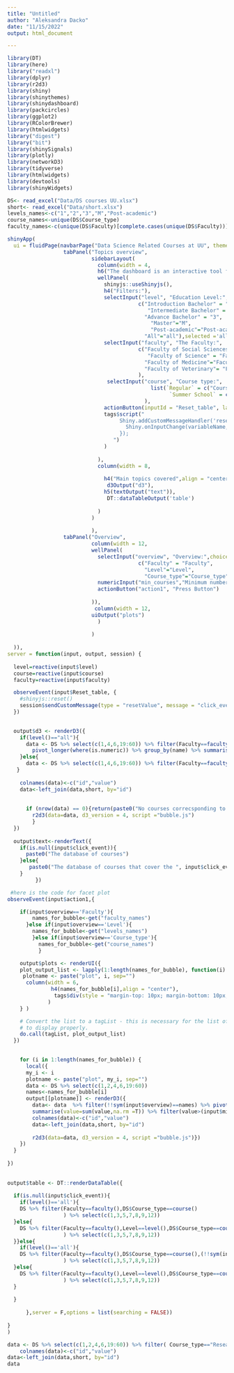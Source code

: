 ```yaml
---
title: "Untitled"
author: "Aleksandra Dacko"
date: "11/15/2022"
output: html_document

---
```


```r
library(DT)
library(here)
library("readxl")
library(dplyr)
library(r2d3)
library(shiny)
library(shinythemes)
library(shinydashboard)
library(packcircles)
library(ggplot2)
library(RColorBrewer)
library(htmlwidgets)
library("digest")
library("bit")
library(shinySignals)
library(plotly)
library(networkD3)
library(tidyverse)
library(htmlwidgets)
library(devtools)
library(shinyWidgets)
```


```r
DS<- read_excel("Data/DS courses UU.xlsx")
short<- read_excel("Data/short.xlsx")
levels_names<-c("1","2","3","M","Post-academic")
course_names<-unique(DS$Course_type)
faculty_names<-c(unique(DS$Faculty)[complete.cases(unique(DS$Faculty))])
```


```r

shinyApp(
  ui = fluidPage(navbarPage("Data Science Related Courses at UU", theme = shinytheme("paper"),
                  tabPanel("Topics overview",
                           sidebarLayout(
                             column(width = 4,
                             h6("The dashboard is an interactive tool for exploring Utrecht University's data science courses."),
                             wellPanel(
                               shinyjs::useShinyjs(),
                               h4("Filters:"), 
                               selectInput("level", "Education Level:",choices = 
                                          c("Introduction Bachelor" = "1",
                                             "Intermediate Bachelor" =  "2" ,
                                            "Advance Bachelor" = "3",
                                              "Master"="M",
                                              "Post-academic"="Post-academic",
                                            "All"="all"),selected ='all'),
                               selectInput("faculty", "The Faculty:",
                                          c("Faculty of Social Sciences" = "Faculty of Social Sciences",
                                             "Faculty of Science" = "Faculty of Science",
                                            "Faculty of Medicine"="Faculty of Medicine",
                                            "Faculty of Veterinary"= "Faculty of Veterinary Medicine")
                                          ),
                                selectInput("course", "Course type:",
                                              list(`Regular` = c("Course","Practical","Research project"),
                                                    `Summer School` = c("summer","winter","online"))
                                            ),
                               actionButton(inputId = "Reset_table", label = "Reset table"),
                               tags$script("
                                    Shiny.addCustomMessageHandler('resetValue', function(variableName) {
                                      Shiny.onInputChange(variableName, null);
                                    });
                                  ")
                               )
                               
                             ),
                             column(width = 8,
                                  
                               h4("Main topics covered",align = "center"),
                                d3Output("d3"),
                               h5(textOutput("text")),
                                DT::dataTableOutput('table')
                               
                             )
                           )
                             
                           ),
                  tabPanel("Overview",
                           column(width = 12,
                           wellPanel(
                             selectInput("overview", "Overview:",choices = 
                                          c("Faculty" = "Faculty",
                                            "Level"="Level",
                                            "Course_type"="Course_type"),selected = "Course"),
                             numericInput("min_courses","Minimum number of courses: ",min = 1,max=120,value = 1),
                             actionButton("action1", "Press Button")
     
                           )),
                            column(width = 12,
                           uiOutput("plots")
                             )
                             
                           )
                 
  )),
server = function(input, output, session) { 
  
  level=reactive(input$level)
  course=reactive(input$course)
  faculty=reactive(input$faculty)

  observeEvent(input$Reset_table, {
    #shinyjs::reset()
    session$sendCustomMessage(type = "resetValue", message = "click_event")
  })
      

  output$d3 <- renderD3({
    if(level()=="all"){
      data <- DS %>% select(c(1,4,6,19:60)) %>% filter(Faculty==faculty(),DS$Course_type==course()) %>%
        pivot_longer(where(is.numeric)) %>% group_by(name) %>% summarise(value=sum(value,na.rm =T)) %>% filter(value>0)
    }else{
      data <- DS %>% select(c(1,4,6,19:60)) %>% filter(Faculty==faculty(),Level==level(),DS$Course_type==course()) %>% pivot_longer(where(is.numeric)) %>% group_by(name) %>% summarise(value=sum(value,na.rm =T)) %>% filter(value>0)
   }
       
    colnames(data)<-c("id","value")
    data<-left_join(data,short, by="id")
    
    
      if (nrow(data) == 0){return(paste0("No courses correcsponding to chosen matrix"))}else{
        r2d3(data=data, d3_version = 4, script ="bubble.js")
        }
  })
  
  output$text<-renderText({
    if(is.null(input$click_event)){
      paste0("The database of courses")
    }else{
       paste0("The database of courses that cover the ", input$click_event," topics")
    }
         })

 #here is the code for facet plot 
observeEvent(input$action1,{

    if(input$overview=='Faculty'){
        names_for_bubble<-get("faculty_names")
      }else if(input$overview=='Level'){
        names_for_bubble<-get("levels_names")
        }else if(input$overview=='Course_type'){
          names_for_bubble<-get("course_names")
          }

    output$plots <- renderUI({
    plot_output_list <- lapply(1:length(names_for_bubble), function(i) {
     plotname <- paste("plot", i, sep="")
      column(width = 6,
              h4(names_for_bubble[i],align = "center"),
               tags$div(style = "margin-top: 10px; margin-bottom: 10px;", d3Output(plotname))
             )
    } )

    # Convert the list to a tagList - this is necessary for the list of items
    # to display properly.
    do.call(tagList, plot_output_list)
  })
 

    for (i in 1:length(names_for_bubble)) {
      local({
      my_i <- i
      plotname <- paste("plot", my_i, sep="")
      data <- DS %>% select(c(1,2,4,6,19:60))
      names<-names_for_bubble[i]
      output[[plotname]] <- renderD3({
        data<- data  %>% filter(!!sym(input$overview)==names) %>% pivot_longer(where(is.numeric)) %>% group_by(name) %>%
        summarise(value=sum(value,na.rm =T)) %>% filter(value>(input$min_courses-1))
        colnames(data)<-c("id","value")
        data<-left_join(data,short, by="id")
        
        r2d3(data=data, d3_version = 4, script ="bubble.js")})
    })
  }
  
})
  
  
output$table <- DT::renderDataTable({
  
  if(is.null(input$click_event)){
    if(level()=='all'){
    DS %>% filter(Faculty==faculty(),DS$Course_type==course()
                  ) %>% select(c(1,3,5,7,8,9,12))
  }else{
    DS %>% filter(Faculty==faculty(),Level==level(),DS$Course_type==course()
                  ) %>% select(c(1,3,5,7,8,9,12))
  }}else{
    if(level()=='all'){
    DS %>% filter(Faculty==faculty(),DS$Course_type==course(),(!!sym(input$click_event))==1
                  ) %>% select(c(1,3,5,7,8,9,12))
  }else{
    DS %>% filter(Faculty==faculty(),Level==level(),DS$Course_type==course(),(!!sym(input$click_event))==1
                  ) %>% select(c(1,3,5,7,8,9,12))
  }
    
  }
  
      },server = F,options = list(searching = FALSE))
                 
}
)
```

```r
data <- DS %>% select(c(1,2,4,6,19:60)) %>% filter( Course_type=="Research project") %>% pivot_longer(where(is.numeric)) %>% group_by(name) %>% summarise(value=sum(value,na.rm =T)) %>% filter(value>0) 
    colnames(data)<-c("id","value")
data<-left_join(data,short, by="id")
data
```

